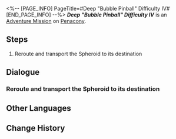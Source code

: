 <%-- [PAGE_INFO]
PageTitle=#Deep "Bubble Pinball" Difficulty IV#
[END_PAGE_INFO] --%>
{{Stub|Dialogue.}}
{{Mission Infobox
|id            = 8020217
|title         = 
|image         = <!--Mission Deep "Bubble Pinball" Difficulty IV.png-->
|type          = Adventure
|event_name    = 
|chapter       = 
|requirements  = {{subst:void|<!--Unknown: {"Type":"Manual"}-->}}
|summary       = <!--official mission summary from Fate's Atlas-->
|characters    = Trailblazer
|startLocation = [[Penacony]] - [[Deep "Bubble Pinball" Difficulty IV]]
|world         = Penacony
|area          = Deep "Bubble Pinball" Difficulty IV
|prev          = 
|next          = 
|rewards       = 
}}
'''''Deep "Bubble Pinball" Difficulty IV''''' is an [[Adventure Mission]] on [[Penacony]].

==Steps==
# Reroute and transport the Spheroid to its destination

<!--
==Gameplay Notes==

--><!--
==Trial Character==

-->
==Dialogue==
{{Stub Dialogue}}

===Reroute and transport the Spheroid to its destination===
{{Mission Description|type=adventure|location=Deep "Bubble Pinball" Difficulty IV|The prison wardens have destroyed the Spheroid lane. You have to manually reroute the course to repair the lanes, or you'll never be able to reunite with your companions.}}
{{Dialogue Start}}
:{{tx}}
{{Dialogue End}}

==Other Languages==
{{Other Languages
|en   = Deep "Bubble Pinball" Difficulty IV
|zhs  = 深层「气泡弹珠」难度IV
|zht  = 深層「氣泡彈珠」難度IV
|ja   = 深層夢境「バブルピンボール」難易度IV
|ko   = 깊은 층 「버블 핀볼」 난이도 IV
|es   = Burbupinball profundo, dificultad&nbsp;IV
|fr   = Profondeurs&nbsp;: «&nbsp;Flipper à bulles&nbsp;» difficulté&nbsp;IV
|ru   = Нижний мир: Сферомёт IV
|th   = "พินบอลหรรษา" ชั้นลึก ระดับความยาก IV
|vi   = "Bi Bong Bóng" Tầng Sâu - Độ Khó IV
|de   = Tief „Flipperkugel“ Schwierigkeitsgrad IV
|id   = "Pinball Gelembung" yang Dalam: Tingkat Kesulitan IV
|pt   = "Pinball de Bolha" Profundo Dificuldade IV
}}

==Change History==
{{Change History|2.0}}
